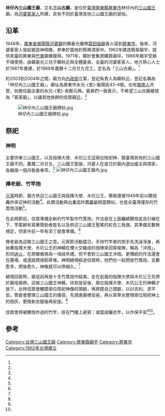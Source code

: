 {{coord|22.670471|120.477201|display=title}}
{{東亞廟宇
| name = 林仔內三山國王廟
| img =file:林仔內三山國王廟.jpg
| img_capt = 
| image_width = 250px
| location = {{ROC-TWN}}[[屏東縣|屏東縣]][[屏東市|屏東市]]永光-{里}-衡陽街43-4號
| god =三山國王
| type = 
| struct = 
| open_year =1962年
| cere_date =元宵節、農曆二月廿五
| cultural_collection= 
|}}
'''林仔內三山國王廟'''，又名'''三山古廟'''，是位於[[臺灣|臺灣]][[屏東縣|屏東縣]][[屏東市|屏東市]]林仔內的[[三山國王|三山國王]]廟，為[[河婆客家人|河婆客家人]]所建，具有不同於臺灣其他三山國王廟的習俗。

==沿革==
1948年，[[廣東省_(中華民國)|廣東省]][[揭陽縣|揭陽縣]][[河婆鎮|河婆鎮]]的韓豪光攜帶[[霖田祖廟|霖田祖廟]]香火袋到[[屏東市_(省轄市)|屏東市]]。後來，河婆客家人發起塑造神明像，恭奉於當地的蔡興清家中。1962年建造簡易廟宇，提供來臺的屏東與[[竹東|竹東]]親鄉膜拜。1971年，韓妙會集資購買廟坪。1986年廟宇受損不堪使用，由韓豪光三兒子韓秋近與全體委員、全臺的河婆客家人、地方熱心人士於1987年重建，於1988年農曆十二月廿九完工，定名為「三山古廟」。<ref name="報告書"/>

約2003到2004年之間，廟方向[[中華民國內政部|內政部]]立案，登記負責人為韓秋近，登記名稱為「林仔內三山國王廟」，廟址為屏東市永光-{里}-衡陽街43-4號。也有[[台灣閩南人|閩南人]]共管，如擔任副主委的永光-{里}-長鄭元興。委員們一致表示，不希望三山古廟被視為「客家廟」，以讓其他族群的信眾親近。<ref name="報告書"/>

[[File:林仔內三山國王廟牌枋.jpg|thumb]]

==祭祀==

===神明===
主要供奉三山國王，以及指揮大使、木坑公王這兩位陪祀神，跟臺灣其他的三山國王廟不同。農曆二月廿五，三山國王聖誕，河婆人在是日於廟內選出爐主與頭家，各輪值一個月敬香奉茶。<ref name="報告書"/>
[[File:林仔內三山國王廟內.jpg|thumb]]

===攑老爺、竹竿炮===

[[台灣元宵節|元宵]]時節，廟方恭迎三山國王與指揮大使、木坑公王，舉辦遵循1949年前以鞭炮轟炸來迎神的活動<ref name="報告書"/>。此類活動與[[台東市|台東市]]炸[[寒單爺|寒單爺]]相當類似，也是全臺灣僅存的竹篙炮活動<ref name="葉永騫"/>。

在此時節前，信眾準備全新的竹竿製作竹篙炮，作法是在上面纏繞鞭炮並且引線在下，竿尾綁有寫著贊助者姓名以及恭迎三山國王聖駕的紅色三角旗。其準備支數無規定，但家中前一年有添丁就會準備。<ref name="論文集"/>

攑老爺為迎接三山國王之意。元宵節活動當日，手持竹竿者的炮手先洗澡淨身，再抬著指揮大使、木坑公王的神轎在煙火交織成的炮陣來回穿梭陣，稱為「沖炮」，形同[[過火|過火]]，在原鄉被視為一項成年禮。但不會對三山國王沖炮。更傳統的作法還會在廣場、或道路燃燒稻草堆。神明繞境經過信眾時，他們也一起燃放竹篙炮，支數愈多，燃後愈久，神像就可以停越久。<ref name="論文集"/>

繞境回駕時，廟埕前再放十支竹篙炮作結束。走在前面的指揮大使與木坑公王先停於廟埕兩側，迎接三山國王神轎，待其放妥後，兩位指揮大使、木坑公王的神轎才放下，此時信眾會觸摸兩位陪祀神像的頭臉，再將摸自己頭臉，以討吉利、求平安。管委會整理三山國王的儀容，先請進廟裡安座，再以茉草水整理兩位陪祀神上的炮灰，更換新衣服後再安座。<ref name="論文集"/>

信眾會將被鞭炮炸過的竹竿，掛在門楣上避邪；或當成曬衣竿，以作保平安<ref name="葉永騫"/><ref name="論文集"/>。
{{portal box|臺灣|廣東|宗教}}

== 參考 ==
{{reflist|1|refs=
<ref name="葉永騫">{{Cite news|url=http://news.ltn.com.tw/news/life/breakingnews/1248581|title=三山國王廟慶元宵 客家「攑老爺」放竹竿炮|author=葉永騫|language=zh-tw|publisher=《自由時報》|date=2015-03-05|accessdate=2016-12-23|archive-date=2019-06-13|archive-url=https://web.archive.org/web/20190613122908/https://news.ltn.com.tw/news/life/breakingnews/1248581|dead-url=no}}</ref>

<ref name="報告書">{{cite book |author=國立屏東科技大學客家產業研究中心|title=《屏東縣屏東市戰後河婆客家生活環境資源調查計畫總結案成果報告書》|chapter=〈屏東市戰後河婆客家聚落人、文、地、產、景之調查〉|date=2014-09-24|publisher=屏東縣政府客家事務處|location=台灣|language=zh-tw|isbn=}}</ref>

<ref name="論文集">{{cite book |author=莊蘭英、郭靜怡、宋永吉|title=《2014 文化創意產業永續與前瞻研討會 論文集》|chapter=〈探討民俗活動在客家文化保存與再生上意義：以屏東市林仔內攑老爺竹竿炮活動為例〉|date=2015-04-01|publisher=國立屏東大學 |location=台灣|language=zh-tw|isbn=9789860447637}}</ref>


}}
 {{commonscat|Limtsiinui Three Mountains King Temple}}

[[Category:台灣三山國王廟|Category:台灣三山國王廟]]
[[Category:屏東縣廟宇|Category:屏東縣廟宇]]
[[Category:屏東市|Category:屏東市]]
[[Category:1962年台灣建立|Category:1962年台灣建立]]